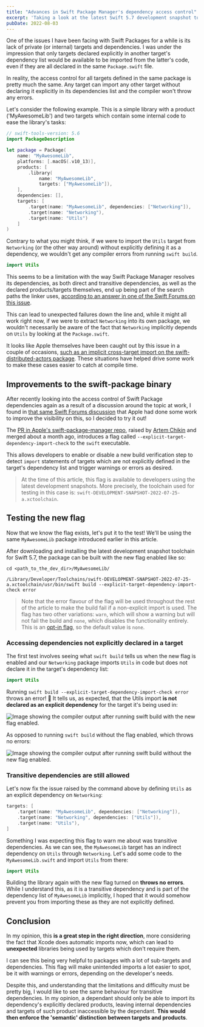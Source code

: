 ```yaml
---
title: "Advances in Swift Package Manager's dependency access control"
excerpt: 'Taking a look at the latest Swift 5.7 development snapshot to try the new explicit-target-dependency-import-check flag, which provides improvements to the dependency system within SPM.'
pubDate: 2022-08-03
---
```


One of the issues I have been facing with Swift Packages for a while is its lack of private (or internal) targets and dependencies. I was under the impression that only targets declared explicitly in another target's dependency list would be available to be imported from the latter's code, even if they are all declared in the same `Package.swift` file.

In reality, the access control for all targets defined in the same package is pretty much the same. Any target can import any other target without declaring it explicitly in its dependencies list and the compiler won't throw any errors.

Let's consider the following example. This is a simple library with a product ('MyAwesomeLib') and two targets which contain some internal code to ease the library's tasks:

```swift:Package.swift
// swift-tools-version: 5.6
import PackageDescription

let package = Package(
    name: "MyAwesomeLib",
    platforms: [.macOS(.v10_13)],
    products: [
        .library(
            name: "MyAwesomeLib",
            targets: ["MyAwesomeLib"]),
    ],
    dependencies: [],
    targets: [
        .target(name: "MyAwesomeLib", dependencies: ["Networking"]),
        .target(name: "Networking"),
        .target(name: "Utils")
    ]
)
```

Contrary to what you might think, if we were to import the `Utils` target from `Networking` (or the other way around) without explicitly defining it as a dependency, we wouldn't get any compiler errors from running `swift build`.

```swift:Networking.swift
import Utils
```

This seems to be a limitation with the way Swift Package Manager resolves its dependencies, as both direct and transitive dependencies, as well as the declared products/targets themselves, end up being part of the search paths the linker uses, [according to an answer in one of the Swift Forums on this issue](https://forums.swift.org/t/how-to-privatize-dependencies-in-swift-package-manager/33523/4).

This can lead to unexpected failures down the line and, while it might all work right now, if we were to extract `Networking` into its own package, we wouldn't necessarily be aware of the fact that `Networking` implicitly depends on `Utils` by looking at the `Package.swift`.

It looks like Apple themselves have been caught out by this issue in a couple of occasions, [such as an implicit cross-target import on the swift-distributed-actors package](https://github.com/apple/swift-distributed-actors/pull/981/files). These situations have helped drive some work to make these cases easier to catch at compile time.

## Improvements to the swift-package binary

After recently looking into the access control of Swift Package dependencies again as a result of a discussion around the topic at work, I found in [that same Swift Forums discussion](https://forums.swift.org/t/how-to-privatize-dependencies-in-swift-package-manager/33523/7) that Apple had done some work to improve the visibility on this, so I decided to try it out!

The [PR in Apple's swift-package-manager repo](https://github.com/apple/swift-package-manager/pull/3562), raised by [Artem Chikin](https://github.com/artemcm) and merged about a month ago, introduces a flag called `--explicit-target-dependency-import-check` to the `swift` executable.

This allows developers to enable or disable a new build verification step to detect `import` statements of targets which are not explicitly defined in the target's dependency list and trigger warnings or errors as desired.

> At the time of this article, this flag is available to developers using the latest development snapshots. More precisely, the toolchain used for testing in this case is: `swift-DEVELOPMENT-SNAPSHOT-2022-07-25-a.xctoolchain`.

## Testing the new flag

Now that we know the flag exists, let's put it to the test! We'll be using the same `MyAwesomeLib` package introduced earlier in this article.

After downloading and installing the latest development snapshot toolchain for Swift 5.7, the package can be built with the new flag enabled like so:

```bash:Terminal
cd <path_to_the_dev_dir>/MyAwesomeLib/

/Library/Developer/Toolchains/swift-DEVELOPMENT-SNAPSHOT-2022-07-25-a.xctoolchain/usr/bin/swift build --explicit-target-dependency-import-check error
```

> Note that the error flavour of the flag will be used throughout the rest of the article to make the build fail if a non-explicit import is used. The flag has two other variations: `warn`, which will show a warning but will not fail the build and `none`, which disables the functionality entirely. This is an [opt-in flag](https://github.com/apple/swift-package-manager/pull/3562/commits/a4114eb92d2d77fd85495ac5a0fb3617f0e5267e), so the default value is `none`.

### Accessing dependencies not explicitly declared in a target

The first test involves seeing what `swift build` tells us when the new flag is enabled and our `Networking` package imports `Utils` in code but does not declare it in the target's dependency list:

```swift:Networking.swift
import Utils
```

Running `swift build --explicit-target-dependency-import-check error` throws an error! 🛑 It tells us, as expected, that the Utils import **is not declared as an explicit dependency** for the target it's being used in:

![Image showing the compiler output after running swift build with the new flag enabled.](/assets/posts/advances-in-swift-package-access-control/build-with-flag.png)

As opposed to running `swift build` without the flag enabled, which throws no errors:

![Image showing the compiler output after running swift build without the new flag enabled.](/assets/posts/advances-in-swift-package-access-control/build-without-flag.png)

### Transitive dependencies are still allowed

Let's now fix the issue raised by the command above by defining `Utils` as an explicit dependency on `Networking`:

```swift:Package.swift
targets: [
    .target(name: "MyAwesomeLib", dependencies: ["Networking"]),
    .target(name: "Networking", dependencies: ["Utils"]),
    .target(name: "Utils"),
]
```

Something I was expecting this flag to warn me about was transitive dependencies. As we can see, the `MyAwesomeLib` target has an indirect dependency on `Utils` through `Networking`. Let's add some code to the `MyAwesomeLib.swift` and import `Utils` from there:

```swift:MyAwesomeLib.swift
import Utils
```

Building the library again with the new flag turned on **throws no errors**. While I understand this, as it is a transitive dependency and is part of the dependency list of `MyAwesomeLib` implicitly, I hoped that it would somehow prevent you from importing these as they are not explicitly defined.

## Conclusion

In my opinion, this **is a great step in the right direction**, more considering the fact that Xcode does automatic imports now, which can lead to **unexpected** libraries being used by targets which don't require them.

I can see this being very helpful to packages with a lot of sub-targets and dependencies. This flag will make unintended imports a lot easier to spot, be it with warnings or errors, depending on the developer's needs.

Despite this, and understanding that the limitations and difficulty must be pretty big, I would like to see the same behaviour for transitive dependencies. In my opinion, a dependant should only be able to import its dependency's explicitly declared products, leaving internal dependencies and targets of such product inaccessible by the dependant. **This would then enforce the 'semantic' distinction between targets and products**.
